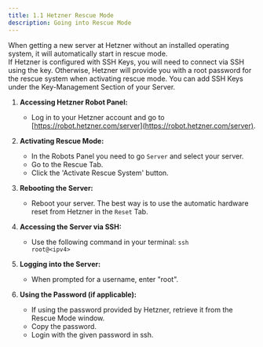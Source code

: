 ```yaml
---
title: 1.1 Hetzner Rescue Mode
description: Going into Rescue Mode
---
```



<Aside type="note">
  When getting a new server at Hetzner without an installed operating system, it
  will automatically start in rescue mode.
</Aside>

<Aside type="note">
  If Hetzner is configured with SSH Keys, you will need to connect via SSH using
  the key. Otherwise, Hetzner will provide you with a root password for the
  rescue system when activating rescue mode. You can add SSH Keys under the
  Key-Management Section of your Server.
</Aside>

1. **Accessing Hetzner Robot Panel:**

   - Log in to your Hetzner account and go to [https://robot.hetzner.com/server](https://robot.hetzner.com/server).

2. **Activating Rescue Mode:**

   - In the Robots Panel you need to go `Server` and select your server.
   - Go to the Rescue Tab.
   - Click the 'Activate Rescue System' button.

3. **Rebooting the Server:**

   - Reboot your server. The best way is to use the automatic hardware reset from Hetzner in the `Reset` Tab.

4. **Accessing the Server via SSH:**

   - Use the following command in your terminal:
     <code>ssh root@\<ipv4\></code>

5. **Logging into the Server:**

   - When prompted for a username, enter "root".

6. **Using the Password (if applicable):**
   - If using the password provided by Hetzner, retrieve it from the Rescue Mode window.
   - Copy the password.
   - Login with the given password in ssh.
